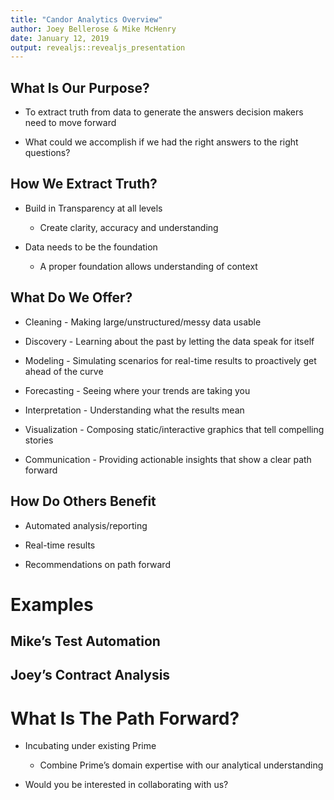 ```yaml
---
title: "Candor Analytics Overview"
author: Joey Bellerose & Mike McHenry
date: January 12, 2019
output: revealjs::revealjs_presentation
---
```


## What Is Our Purpose?

- To extract truth from data to generate the answers decision makers need to move forward

- What could we accomplish if we had the right answers to the right questions?

## How We Extract Truth?

- Build in Transparency at all levels

  - Create clarity, accuracy and understanding

- Data needs to be the foundation

  - A proper foundation allows understanding of context

## What Do We Offer?

- Cleaning - Making large/unstructured/messy data usable

- Discovery - Learning about the past by letting the data speak for itself

- Modeling - Simulating scenarios for real-time results to proactively get ahead of the curve

- Forecasting - Seeing where your trends are taking you

- Interpretation - Understanding what the results mean

- Visualization - Composing static/interactive graphics that tell compelling stories

- Communication - Providing actionable insights that show a clear path forward

## How Do Others Benefit

- Automated analysis/reporting

- Real-time results

- Recommendations on path forward

# Examples

## Mike's Test Automation

## Joey's Contract Analysis

# What Is The Path Forward?

- Incubating under existing Prime

  - Combine Prime's domain expertise with our analytical understanding
  
- Would you be interested in collaborating with us?
